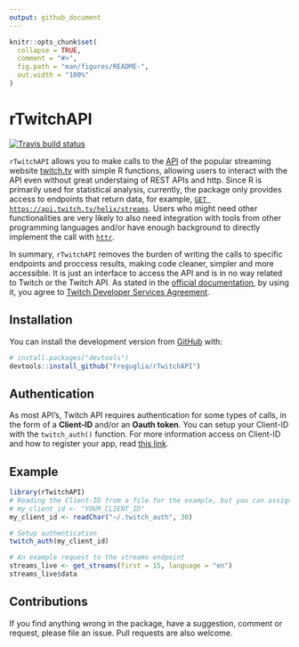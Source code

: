 ```yaml
---
output: github_document
---
```


<!-- README.md is generated from README.Rmd. Please edit that file -->

```r
knitr::opts_chunk$set(
  collapse = TRUE,
  comment = "#>",
  fig.path = "man/figures/README-",
  out.width = "100%"
)
```

# rTwitchAPI

<!-- badges: start -->
  [![Travis build status](https://travis-ci.org/Freguglia/rTwitchAPI.svg?branch=master)](https://travis-ci.org/Freguglia/rTwitchAPI)
<!-- badges: end -->

`rTwitchAPI` allows you to make calls to the [API](https://dev.twitch.tv/docs/api/reference/) of the popular streaming website [twitch.tv](twitch.tv) with simple R functions, allowing users to interact with the API even without great understaing of REST APIs and http. Since R is primarily used for statistical analysis, currently, the package only provides access to endpoints that return data, for example, [`GET https://api.twitch.tv/helix/streams`](https://dev.twitch.tv/docs/api/reference/#get-streams). Users who might need other functionalities are very likely to also need integration with tools from other programming languages and/or have enough background to directly implement the call with [`httr`](https://github.com/r-lib/httr).

In summary, `rTwitchAPI` removes the burden of writing the calls to specific endpoints and proccess results, making code cleaner, simpler and more accessible. It is just an interface to access the API and is in no way related to Twitch or the Twitch API. As stated in the [official documentation](https://dev.twitch.tv/docs/), by using it, you agree to [Twitch Developer Services Agreement](https://www.twitch.tv/p/legal/developer-agreement/).

## Installation

<!---You can install the released version of rTwitchAPI from [CRAN](https://CRAN.R-project.org) with:

``` r
install.packages("rTwitchAPI")
```-->

You can install the development version from [GitHub](https://github.com/) with:

``` r
# install.packages("devtools")
devtools::install_github("Freguglia/rTwitchAPI")
```

## Authentication

As most API's, Twitch API requires authentication for some types of calls, in the form of a **Client-ID** and/or an **Oauth token**. You can setup your Client-ID with the `twitch_auth()` function. For more information access on Client-ID and how to register your app, read [this link](https://dev.twitch.tv/dashboard/apps/create).


## Example

```r
library(rTwitchAPI)
# Reading the Client-ID from a file for the example, but you can assign directly
# my_client_id <- "YOUR_CLIENT_ID"
my_client_id <- readChar("~/.twitch_auth", 30)

# Setup authentication
twitch_auth(my_client_id)

# An example request to the streams endpoint
streams_live <- get_streams(first = 15, language = "en")
streams_live$data
```

## Contributions

If you find anything wrong in the package, have a suggestion, comment or request, please file an issue. Pull requests are also welcome.

